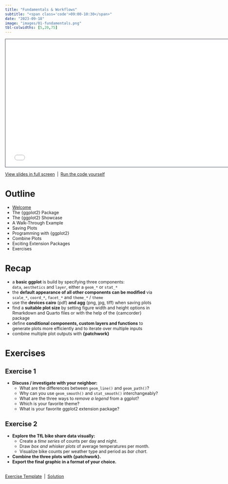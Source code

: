 ```yaml
---
title: "Fundamentals & Workflows"
subtitle: "<span class='code'>09:00-10:30</span>"
date: "2023-09-18"
image: "images/01-fundamentals.png"
tbl-colwidths: [5,20,75]
---
```


```{=html}
<iframe class="slide-deck" src="../materials/01-fundamentals.html" height="420" width="747" style="border: 1px solid #2e3846;"></iframe>
```

<a href='../materials/01-fundamentals.html' target="_blank">View slides in full screen</a>&ensp;|&ensp;<a href='../materials/scripts/01-fundamentals.R' target="_blank">Run the code yourself</a>


# Outline

-   <a href='../materials/00-welcome.html' target="_blank">Welcome</a>
-   The {ggplot2} Package
-   The {ggplot2} Showcase
-   A Walk-Through Example
-   Saving Plots
-   Programming with {ggplot2}
-   Combine Plots
-   Exciting Extension Packages
-   Exercises


# Recap

::: recap
-   a **basic ggplot** is build by specifying three components:<br>`data`, `aesthetics` and `layer`, either a `geom_*` or `stat_*`
-   the **default appearance of all other components can be modified** via `scale_*`, `coord_*`, `facet_*` and `theme_*` / `theme` 
-   use the **devices cairo** (pdf) **and agg** (png, jpg, tiff) when saving plots
-   find a **suitable plot size** by setting figure width and height options in Rmarkdown and Quarto files or with the help of the {camcorder} package
-   define **conditional components, custom layers and functions** to generate plots more efficiently and to iterate over multiple inputs
-   combine multiple plot outputs with **{patchwork}**
:::


# Exercises

## Exercise 1

::: question
-   **Discuss / investigate with your neighbor:**
    -  What are the differences between `geom_line()` and `geom_path()`?
    -  Why can you use `geom_smooth()` and `stat_smooth()` interchangeably?
    -  What are the three ways to *remove a legend* from a ggplot?
    -  Which is your favorite theme? 
    -  What is your favorite ggplot2 extension package?
:::

## Exercise 2

::: question
-   **Explore the TfL bike share data visually:**
    -  Create a *time series* of counts per day and night.
    -  Draw *box and whisker plots* of average temperatures per month.
    -  Visualize bike counts per weather type and period as *bar chart*. 
-   **Combine the three plots with {patchwork}.**
-   **Export the final graphic in a format of your choice.**
:::

<br>
<a href='https://github.com/posit-conf-2023/dataviz-ggplot2/blob/main/materials/exercises/01-fundamentals-exercises.qmd' target="_blank">Exercise Template</a>&ensp;|&ensp;<a href='../materials/solutions/01-fundamentals-solutions.html' target="_blank">Solution</a>
